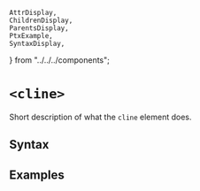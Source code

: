    AttrDisplay,
    ChildrenDisplay,
    ParentsDisplay,
    PtxExample,
    SyntaxDisplay,
} from "../../../components";

# `<cline>`

Short description of what the `cline` element does.

## Syntax

<SyntaxDisplay name="cline" />

## Examples

    